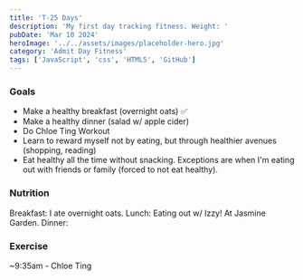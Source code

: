 ```yaml
---
title: 'T-25 Days'
description: 'My first day tracking fitness. Weight: '
pubDate: 'Mar 10 2024'
heroImage: '../../assets/images/placeholder-hero.jpg'
category: 'Admit Day Fitness'
tags: ['JavaScript', 'css', 'HTML5', 'GitHub']
---
```


### Goals

- Make a healthy breakfast (overnight oats) ✅
- Make a healthy dinner (salad w/ apple cider)
- Do Chloe Ting Workout
- Learn to reward myself not by eating, but through healthier avenues (shopping, reading)
- Eat healthy all the time without snacking. Exceptions are when I'm eating out with friends or family (forced to not eat healthy).

### Nutrition

Breakfast: I ate overnight oats.
Lunch: Eating out w/ Izzy! At Jasmine Garden.
Dinner:

### Exercise

~9:35am - Chloe Ting
